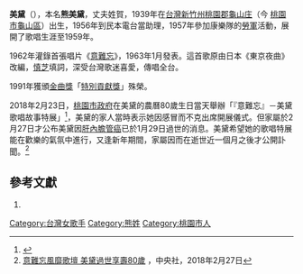 '''美黛'''（{{bd|1939年|2月23日|2018年|1月29日|catIdx=Mei}}），本名'''熊美黛'''，丈夫姓賀，1939年在[[台灣|台灣]][[新竹州|新竹州]][[桃園郡|桃園郡]][[龜山庄|龜山庄]]（今 [[桃園市|桃園市]][[龜山區|龜山區]]）出生，1956年到民本電台當助理，1957年參加康樂隊的[[勞軍|勞軍]]活動，展開了歌唱生涯至1959年。

1962年灌錄首張唱片《[[意難忘|意難忘]]》，1963年1月發表。這首歌原由日本《東京夜曲》改編，[[慎芝|慎芝]]填詞，深受台灣歌迷喜愛，傳唱全台。

1991年獲頒[[金曲獎|金曲獎]]「[[特別貢獻獎_(金曲獎)|特別貢獻獎]]」殊榮。

2018年2月23日，[[桃園市政府|桃園市政府]]在美黛的農曆80歲生日當天舉辦「『意難忘』－美黛歌唱故事特展」<ref>{{Cite web |url=https://times.hinet.net/news/21533181 |title=「意難忘」 美黛歌唱故事特展 桃園光影文化館登場 |accessdate=2018-02-27 |archive-date=2018-02-27 |archive-url=https://web.archive.org/web/20180227153806/https://times.hinet.net/news/21533181 |dead-url=no }}</ref>，美黛的家人當時表示她因感冒而不克出席開展儀式。但家屬於2月27日才公布美黛因[[膽管癌|肝內膽管癌]]已於1月29日過世的消息。美黛希望她的歌唱特展能在歡樂的氣氛中進行，又逢新年期間，家屬因而在逝世近一個月之後才公開訃聞。<ref>[http://www.cna.com.tw/news/amov/201802270115-1.aspx 意難忘風靡歌壇 美黛過世享壽80歲] {{Wayback|url=http://www.cna.com.tw/news/amov/201802270115-1.aspx |date=20180227153805 }}，中央社，2018年2月27日</ref>

== 參考文獻 ==
# {{Cite book | author = 美黛/劉國煒 | title = 我在你左右-回首70美黛演唱會曲目| location = 台北市 | publisher = 華風文化事業有限公司  | date = 2008年9月7日 | language = 中文 | }}

{{Golden-Melody-Outstanding-Contribution}}

[[Category:台灣女歌手|Category:台灣女歌手]]
[[Category:熊姓|Category:熊姓]]
[[Category:桃園市人|Category:桃園市人]]